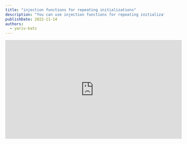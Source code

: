 ```yaml
---
title: "injection functions for repeating initializations"
description: "You can use injection functions for repeating initializations. Let's see how it works with NGRX"
publishDate: 2022-11-14
authors:
  - yariv-katz
---
```



<div class="not-content flex">
	<iframe
		className="mx-auto mb-10"
		width="560"
		height="315"
		src="https://www.youtube.com/embed/AqXHyIfxC5U?si=t2QnnrvOWbzKm1x5"
		title="YouTube video player"
		frameBorder="0"
		allow="accelerometer; autoplay; clipboard-write; encrypted-media; gyroscope; picture-in-picture; web-share"
		allowFullScreen
	/>
</div>

Lets give a simple use case of injection functions, and from that example try to understand a general best practice tip for using injection functions.

## DI

Usually we use the `DI` by injecting using the constructor.

```typescript
import { Component } from '@angular/core';
import { Store } from '@ngrx/store';

@Component({...})
export class AppComponent {
	counter$ = this._store.select((state) => state.counter);
	
	constructor(private _store: Store) {}
}
``` 

In this example we inject the `Store` using the constructor, and then use the `Store` service to select data from the `State`.

## Problem

What if we want to read that `counter` in many components, what if we want to do some repeating manipulation on that data?  
Do we have to duplicate this logic along all the components?

Sure we can use [NGRX Selectors](https://ngrx.io/guide/store/selectors) and RXJS pipe to make a custom RXJS operator to extract that data, but we would still have to DI the `Store` service and call the `store.pipe`.  

In general with `NGRX` we have a lot of those initializers that subscribe to some section of the state.

## Injection Functions

When you have repeating initializations it's a good sign for using injection functions.  
Another way you can ask the `DI` to give you the `Store` service is by using the `inject` function:

```typescript
import { Component, inject } from '@angular/core';
import { Store } from '@ngrx/store';

@Component({...})
export class AppComponent {
	private _store: Store;
	counter$ = this._store.select((state) => state.counter);
	
	constructor() {
		this._store = inject(Store);
	}
}
```

In fact you can call the inject function from an [injection context](https://angular.io/guide/dependency-injection-context) which includes those class props like `counter$`.  

With `injection function` the code above can turn to:

<div className="mt-5 not-content">
<Sandpack 
	client:load
	customSetup={{ 
		dependencies: { 
			"@ngrx/store": "^16.3.0",
			"@angular/core": "^16.2.0",
			"@angular/platform-browser": "^16.2.0",
			"@angular/platform-browser-dynamic": "^16.2.0",
			"@angular/common": "^16.2.0",
			"@angular/compiler": "^16.2.0"
		}
	}}
	
	files={{
		"src/app/counter.selector.ts": {
			readOnly: true,	
			code: `import { inject } from '@angular/core';

	return inject(Store).select((state) => state.counter);
}
			`
		},
		"src/app/app.module.ts": {
			hidden: true,
			readOnly: true,
			code: `import { BrowserModule } from "@angular/platform-browser";



@NgModule({
  declarations: [AppComponent],
  imports: [BrowserModule, StoreModule.forRoot({
		counter: () => 43
	}, {})],
  providers: [],
  bootstrap: [AppComponent]
})
export class AppModule {}`
		},
		"src/app/app.component.ts": {
			readOnly: true,
			code: `import { Component, ChangeDetectionStrategy } from "@angular/core";


@Component({
	changeDetection: ChangeDetectionStrategy.OnPush,
	selector: "app-root",
	template: \`<h1>{{ counter$ | async }}</h1>\`
})
export class AppComponent {
	counter$ = useCounter();	
}`
		}
	}}
	
	template="angular" 
/>
</div>

The code is not only shorter, simpler, and cleaner, but also it makes your component easier to test, and easier to extend.  
You can use more logic to the `useCounter` if you need to manipulate the data in some way, and you can also use the same technique if for example you need initialization of server query for a component.

## Best Practice

So to summarize, if you have a repeating prop initializers in your class like: 
- server calls
- service usage
- grab of data from ngrx or elsewhere

instead of duplicating the logic you can use a reusable function that is using the `inject` function to inject the services.

